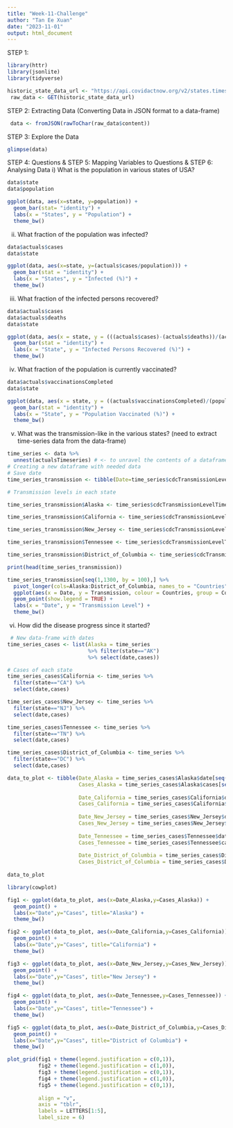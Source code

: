 ```yaml
---
title: "Week-11-Challenge"
author: "Tan Ee Xuan"
date: "2023-11-01"
output: html_document
---
```


STEP 1:
```r
library(httr)
library(jsonlite)
library(tidyverse)

historic_state_data_url <- "https://api.covidactnow.org/v2/states.timeseries.json?apiKey=4a53803631c9497cbf63adb7d8e931a3"
 raw_data <- GET(historic_state_data_url)

```

STEP 2: Extracting Data (Converting Data in JSON format to a data-frame)
```r
 data <- fromJSON(rawToChar(raw_data$content))
```

STEP 3: Explore the Data
```r
glimpse(data)
```
STEP 4: Questions & STEP 5: Mapping Variables to Questions & STEP 6: Analysing Data
i) What is the population in various states of USA?
```r
data$state
data$population

ggplot(data, aes(x=state, y=population)) +
  geom_bar(stat= "identity") +
  labs(x = "States", y = "Population") +
  theme_bw()
```

ii) What fraction of the population was infected?
```r
data$actuals$cases
data$state

ggplot(data, aes(x=state, y=(actuals$cases/population))) +
  geom_bar(stat = "identity") +
  labs(x = "States", y = "Infected (%)") +
  theme_bw()
```

iii) What fraction of the infected persons recovered?
```r
data$actuals$cases
data$actuals$deaths
data$state

ggplot(data, aes(x = state, y = (((actuals$cases)-(actuals$deaths))/(actuals$cases)))) +
  geom_bar(stat = "identity") + 
  labs(x = "State", y = "Infected Persons Recovered (%)") +
  theme_bw()
```

iv) What fraction of the population is currently vaccinated?
```r
data$actuals$vaccinationsCompleted
data$state

ggplot(data, aes(x = state, y = ((actuals$vaccinationsCompleted)/(population)))) +
  geom_bar(stat = "identity") + 
  labs(x = "State", y = "Population Vaccinated (%)") +
  theme_bw()
```

v) What was the transmission-like in the various states? (need to extract time-series data from the data-frame)
```r
time_series <- data %>%
  unnest(actualsTimeseries) # <- to unravel the contents of a dataframe within a dataframe, use unnest
# Creating a new dataframe with needed data
# Save date
time_series_transmission <- tibble(Date=time_series$cdcTransmissionLevelTimeseries[[which(data$state=="CA")]]$date)

# Transmission levels in each state

time_series_transmission$Alaska <- time_series$cdcTransmissionLevelTimeseries[[which(data$state=="AK")]]$cdcTransmissionLevel

time_series_transmission$California <- time_series$cdcTransmissionLevelTimeseries[[which(data$state=="CA")]]$cdcTransmissionLevel

time_series_transmission$New_Jersey <- time_series$cdcTransmissionLevelTimeseries[[which(data$state=="NJ")]]$cdcTransmissionLevel

time_series_transmission$Tennessee <- time_series$cdcTransmissionLevelTimeseries[[which(data$state=="TN")]]$cdcTransmissionLevel

time_series_transmission$District_of_Columbia <- time_series$cdcTransmissionLevelTimeseries[[which(data$state=="DC")]]$cdcTransmissionLevel

print(head(time_series_transmission))

time_series_transmission[seq(1,1300, by = 100),] %>%
  pivot_longer(cols=Alaska:District_of_Columbia, names_to = "Countries", values_to = "Transmission") %>%
  ggplot(aes(x = Date, y = Transmission, colour = Countries, group = Countries)) +
  geom_point(show.legend = TRUE) +
  labs(x = "Date", y = "Transmission Level") +
  theme_bw()
```

vi) How did the disease progress since it started?
```r
 # New data-frame with dates
time_series_cases <- list(Alaska = time_series 
                          %>% filter(state=="AK") 
                          %>% select(date,cases))

# Cases of each state
time_series_cases$California <- time_series %>% 
  filter(state=="CA") %>% 
  select(date,cases) 

time_series_cases$New_Jersey <- time_series %>% 
  filter(state=="NJ") %>% 
  select(date,cases) 

time_series_cases$Tennessee <- time_series %>% 
  filter(state=="TN") %>% 
  select(date,cases) 

time_series_cases$District_of_Columbia <- time_series %>%
  filter(state=="DC") %>% 
  select(date,cases)

data_to_plot <- tibble(Date_Alaska = time_series_cases$Alaska$date[seq(1,1300,by=100)],
                       Cases_Alaska = time_series_cases$Alaska$cases[seq(1,1300,by=100)],
                       
                       Date_California = time_series_cases$California$date[seq(1,1300,by=100)],
                       Cases_California = time_series_cases$California$cases[seq(1,1300,by=100)],
                       
                       Date_New_Jersey = time_series_cases$New_Jersey$date[seq(1,1300,by=100)],
                       Cases_New_Jersey = time_series_cases$New_Jersey$cases[seq(1,1300,by=100)],
                       
                       Date_Tennessee = time_series_cases$Tennessee$date[seq(1,1300,by=100)],
                       Cases_Tennessee = time_series_cases$Tennessee$cases[seq(1,1300,by=100)],
                       
                       Date_District_of_Columbia = time_series_cases$District_of_Columbia$date[seq(1,1300, by = 100)],
                       Cases_District_of_Columbia = time_series_cases$District_of_Columbia$cases[seq(1,1300, by = 100)])
                       
data_to_plot

library(cowplot)

fig1 <- ggplot(data_to_plot, aes(x=Date_Alaska,y=Cases_Alaska)) +
  geom_point() + 
  labs(x="Date",y="Cases", title="Alaska") + 
  theme_bw()

fig2 <- ggplot(data_to_plot, aes(x=Date_California,y=Cases_California)) +
  geom_point() + 
  labs(x="Date",y="Cases", title="California") + 
  theme_bw()

fig3 <- ggplot(data_to_plot, aes(x=Date_New_Jersey,y=Cases_New_Jersey)) +
  geom_point() + 
  labs(x="Date",y="Cases", title="New Jersey") + 
  theme_bw()

fig4 <- ggplot(data_to_plot, aes(x=Date_Tennessee,y=Cases_Tennessee)) +
  geom_point() + 
  labs(x="Date",y="Cases", title="Tennessee") + 
  theme_bw()

fig5 <- ggplot(data_to_plot, aes(x=Date_District_of_Columbia,y=Cases_District_of_Columbia)) +
  geom_point() + 
  labs(x="Date",y="Cases", title="District of Columbia") + 
  theme_bw()

plot_grid(fig1 + theme(legend.justification = c(0,1)),
          fig2 + theme(legend.justification = c(1,0)),
          fig3 + theme(legend.justification = c(0,1)),
          fig4 + theme(legend.justification = c(1,0)),
          fig5 + theme(legend.justification = c(0,1)),
          
          align = "v", 
          axis = "tblr", 
          labels = LETTERS[1:5],
          label_size = 6)

```